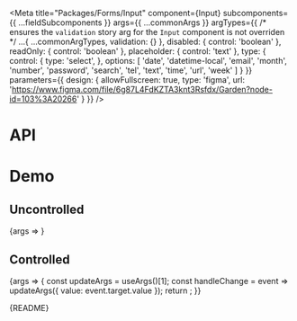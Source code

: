 
<Meta
  title="Packages/Forms/Input"
  component={Input}
  subcomponents={{ ...fieldSubcomponents }}
  args={{
    ...commonArgs
  }}
  argTypes={{
    /* ensures the `validation` story arg for the `Input` component is not overriden */
    ...{ ...commonArgTypes, validation: {} },
    disabled: { control: 'boolean' },
    readOnly: { control: 'boolean' },
    placeholder: { control: 'text' },
    type: {
      control: {
        type: 'select',
      },
      options: [
        'date',
        'datetime-local',
        'email',
        'month',
        'number',
        'password',
        'search',
        'tel',
        'text',
        'time',
        'url',
        'week'
      ]
    }
  }}
  parameters={{
    design: {
      allowFullscreen: true,
      type: 'figma',
      url: 'https://www.figma.com/file/6g87L4FdKZTA3knt3Rsfdx/Garden?node-id=103%3A20266'
    }
  }}
/>

# API

<ArgsTable />

# Demo

## Uncontrolled

<Canvas>
  <Story name="Uncontrolled" args={{ placeholder: 'Placeholder' }}>
    {args => <InputStory {...args} />}
  </Story>
</Canvas>

## Controlled

<Canvas>
  <Story name="Controlled" args={{ value: 'Value' }}>
    {args => {
      const updateArgs = useArgs()[1];
      const handleChange = event => updateArgs({ value: event.target.value });
      return <InputStory {...args} onChange={handleChange} />;
    }}
  </Story>
</Canvas>

<Markdown>{README}</Markdown>
